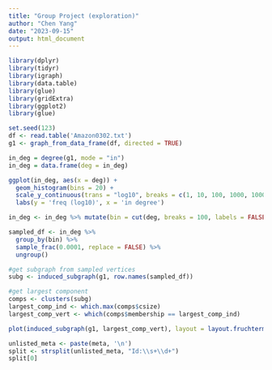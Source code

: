 ---
title: "Group Project (exploration)"
author: "Chen Yang"
date: "2023-09-15"
output: html_document
---

```{r setup, include=FALSE}
library(dplyr)
library(tidyr)
library(igraph)
library(data.table)
library(glue)
library(gridExtra)
library(ggplot2)
library(glue)
```


```{r read data}
set.seed(123)
df <- read.table('Amazon0302.txt')
g1 <- graph_from_data_frame(df, directed = TRUE)
```

```{r deg visualization}
in_deg = degree(g1, mode = "in")
in_deg = data.frame(deg = in_deg)

ggplot(in_deg, aes(x = deg)) +
  geom_histogram(bins = 20) +
  scale_y_continuous(trans = "log10", breaks = c(1, 10, 100, 1000, 100000)) +
  labs(y = 'freq (log10)', x = 'in degree')
```

```{r sampling}
in_deg <- in_deg %>% mutate(bin = cut(deg, breaks = 100, labels = FALSE))

sampled_df <- in_deg %>%
  group_by(bin) %>%
  sample_frac(0.0001, replace = FALSE) %>%
  ungroup()

#get subgraph from sampled vertices
subg <- induced_subgraph(g1, row.names(sampled_df))

#get largest component
comps <- clusters(subg)
largest_comp_ind <- which.max(comps$csize)
largest_comp_vert <- which(comps$membership == largest_comp_ind)

plot(induced_subgraph(g1, largest_comp_vert), layout = layout.fruchterman.reingold(subg))
```
```{r metadata}
unlisted_meta <- paste(meta, '\n')
split <- strsplit(unlisted_meta, "Id:\\s+\\d+")
split[0]
```
